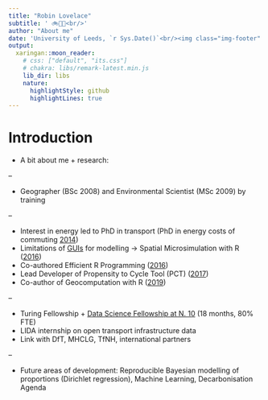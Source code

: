```yaml
---
title: "Robin Lovelace"
subtitle: ' 🚲🚃🚀<br/>'
author: "About me"
date: 'University of Leeds, `r Sys.Date()`<br/><img class="img-footer" alt="" src="http://www.stephanehess.me.uk/images/picture3.png">'
output:
  xaringan::moon_reader:
    # css: ["default", "its.css"]
    # chakra: libs/remark-latest.min.js
    lib_dir: libs
    nature:
      highlightStyle: github
      highlightLines: true
---
```


# Introduction

- A bit about me + research:

--

- Geographer (BSc 2008) and Environmental Scientist (MSc 2009) by training

--

- Interest in energy led to PhD in transport (PhD in energy costs of commuting [2014](http://etheses.whiterose.ac.uk/5027/))
- Limitations of [GUIs](https://twitter.com/robinlovelace/status/1129404652150243329) for modelling -> Spatial Microsimulation with R ([2016](https://spatial-microsim-book.robinlovelace.net/))
- Co-authored Efficient R Programming ([2016](https://csgillespie.github.io/efficientR/))
- Lead Developer of Propensity to Cycle Tool (PCT) ([2017](https://www.jtlu.org/index.php/jtlu/article/view/862))
- Co-author of Geocomputation with R ([2019](http://geocompr.robinlovelace.net/transport.html))

--

- Turing Fellowship + [Data Science Fellowship at N. 10](https://www.ukri.org/opportunity/esrc-adr-uk-no-10-data-science-fellowships-2021/) (18 months, 80% FTE)
- LIDA internship on open transport infrastructure data
- Link with DfT, MHCLG, TfNH, international partners

--

- Future areas of development: Reproducible Bayesian modelling of proportions (Dirichlet regression), Machine Learning, Decarbonisation Agenda

<!-- I want to get out -->
